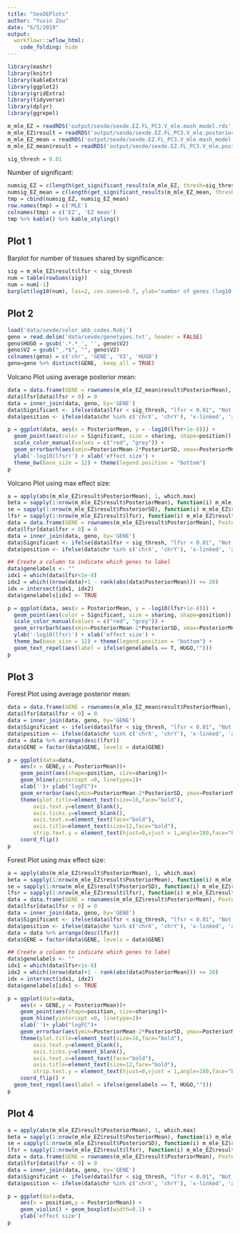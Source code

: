 ```yaml
---
title: "SexDEPlots"
author: "Yuxin Zou"
date: "6/5/2019"
output: 
  workflowr::wflow_html:
    code_folding: hide
---
```


```r
library(mashr)
library(knitr)
library(kableExtra)
library(ggplot2)
library(gridExtra)
library(tidyverse)
library(dplyr)
library(ggrepel)
```

```r
m_mle_EZ = readRDS('output/sexde/sexde.EZ.FL_PC3.V_mle.mash_model.rds')
m_mle_EZ$result = readRDS('output/sexde/sexde.EZ.FL_PC3.V_mle.posterior.random.rds')
m_mle_EZ_mean = readRDS('output/sexde/sexde.EZ.FL_PC3.V_mle.mash_model.rds')
m_mle_EZ_mean$result = readRDS('output/sexde/sexde.EZ.FL_PC3.V_mle.posterior.random.mean.script.rds')
```

```r
sig_thresh = 0.01
```

Number of significant:
```r
numsig_EZ = c(length(get_significant_results(m_mle_EZ, thresh=sig_thresh)))
numsig_EZ_mean = c(length(get_significant_results(m_mle_EZ_mean, thresh = sig_thresh)))
tmp = cbind(numsig_EZ, numsig_EZ_mean)
row.names(tmp) = c('MLE')
colnames(tmp) = c('EZ', 'EZ mean')
tmp %>% kable() %>% kable_styling()
```

## Plot 1

Barplot for number of tissues shared by significance:
```r
sig = m_mle_EZ$result$lfsr < sig_thresh
num = table(rowSums(sig))
num = num[-1]
barplot(log10(num), las=2, cex.names=0.7, ylab='number of genes (log10)', xlab='number of tissues')
```

## Plot 2

```r
load('data/sexde/color_abb_codes.Robj')
geno = read.delim('data/sexde/genetypes.txt', header = FALSE)
geno$HUGO = gsub('.*.*_', '', geno$V2)
geno$V2 = gsub("_.*$", "", geno$V2)
colnames(geno) = c('chr', 'GENE', 'V3', 'HUGO')
geno=geno %>% distinct(GENE, .keep_all = TRUE)
```

Volcano Plot using average posterior mean:

```r
data = data.frame(GENE = rownames(m_mle_EZ_mean$result$PosteriorMean), PosteriorMean = m_mle_EZ_mean$result$PosteriorMean, PosteriorSD = m_mle_EZ_mean$result$PosteriorSD, lfsr = m_mle_EZ_mean$result$lfsr, sharing = rowSums(sig))
data$lfsr[data$lfsr < 0] = 0
data = inner_join(data, geno, by='GENE')
data$Significant <- ifelse(data$lfsr < sig_thresh, "lfsr < 0.01", "Not Sig")
data$position <- ifelse(data$chr %in% c('chrX', 'chrY'), 'x-linked', 'autosomal')
```

```r
p = ggplot(data, aes(x = PosteriorMean, y = -log10(lfsr+1e-8))) +
  geom_point(aes(color = Significant, size = sharing, shape=position)) + xlim(-10,10) +
  scale_color_manual(values = c("red", "grey")) +
  geom_errorbarh(aes(xmin=PosteriorMean-2*PosteriorSD, xmax=PosteriorMean+2*PosteriorSD, color = Significant),cex=0.5)+ 
  ylab('-log10(lfsr)') + xlab('effect size') + 
  theme_bw(base_size = 12) + theme(legend.position = "bottom")
p
```

Volcano Plot using max effect size:

```r
a = apply(abs(m_mle_EZ$result$PosteriorMean), 1, which.max)
beta = sapply(1:nrow(m_mle_EZ$result$PosteriorMean), function(i) m_mle_EZ$result$PosteriorMean[i, a[i]])
se = sapply(1:nrow(m_mle_EZ$result$PosteriorSD), function(i) m_mle_EZ$result$PosteriorSD[i, a[i]])
lfsr = sapply(1:nrow(m_mle_EZ$result$lfsr), function(i) m_mle_EZ$result$lfsr[i, a[i]])
data = data.frame(GENE = rownames(m_mle_EZ$result$PosteriorMean), PosteriorMean = beta, PosteriorSD = se, lfsr = lfsr, sharing = rowSums(sig))
data$lfsr[data$lfsr < 0] = 0
data = inner_join(data, geno, by='GENE')
data$Significant <- ifelse(data$lfsr < sig_thresh, "lfsr < 0.01", "Not Sig")
data$position <- ifelse(data$chr %in% c('chrX', 'chrY'), 'x-linked', 'autosomal')

## Create a column to indicate which genes to label
data$genelabels <- ""
idx1 = which(data$lfsr<1e-8)
idx2 = which((nrow(data)+1 - rank(abs(data$PosteriorMean))) <= 20)
idx = intersect(idx1, idx2)
data$genelabels[idx] <- TRUE
```

```r
p = ggplot(data, aes(x = PosteriorMean, y = -log10(lfsr+1e-8))) +
  geom_point(aes(color = Significant, size = sharing, shape=position)) + xlim(-12, 12) + ylim(0,8.5) +
  scale_color_manual(values = c("red", "grey")) +
  geom_errorbarh(aes(xmin=PosteriorMean-2*PosteriorSD, xmax=PosteriorMean+2*PosteriorSD, color = Significant),cex=0.5)+ 
  ylab('-log10(lfsr)') + xlab('effect size') + 
  theme_bw(base_size = 12) + theme(legend.position = "bottom") + 
  geom_text_repel(aes(label = ifelse(genelabels == T, HUGO,"")))
p
```

## Plot 3

Forest Plot using average posterior mean:
```r
data = data.frame(GENE = rownames(m_mle_EZ_mean$result$PosteriorMean), PosteriorMean = m_mle_EZ_mean$result$PosteriorMean, PosteriorSD = m_mle_EZ_mean$result$PosteriorSD, lfsr = m_mle_EZ_mean$result$lfsr, sharing = rowSums(sig))
data$lfsr[data$lfsr < 0] = 0
data = inner_join(data, geno, by='GENE')
data$Significant <- ifelse(data$lfsr < sig_thresh, "lfsr < 0.01", "Not Sig")
data$position <- ifelse(data$chr %in% c('chrX', 'chrY'), 'x-linked', 'autosomal')
data = data %>% arrange(desc(lfsr))
data$GENE = factor(data$GENE, levels = data$GENE)

p = ggplot(data=data,
    aes(x = GENE,y = PosteriorMean))+
    geom_point(aes(shape=position, size=sharing))+
    geom_hline(yintercept =0, linetype=2)+
    xlab('')+ ylab("logFC")+
    geom_errorbar(aes(ymin=PosteriorMean-2*PosteriorSD, ymax=PosteriorMean+2*PosteriorSD),width=0.5,cex=0.5)+ 
    theme(plot.title=element_text(size=16,face="bold"),
        axis.text.y=element_blank(),
        axis.ticks.y=element_blank(),
        axis.text.x=element_text(face="bold"),
        axis.title=element_text(size=12,face="bold"),
        strip.text.y = element_text(hjust=0,vjust = 1,angle=180,face="bold"))+
    coord_flip()
p
```

Forest Plot using max effect size:

```r
a = apply(abs(m_mle_EZ$result$PosteriorMean), 1, which.max)
beta = sapply(1:nrow(m_mle_EZ$result$PosteriorMean), function(i) m_mle_EZ$result$PosteriorMean[i, a[i]])
se = sapply(1:nrow(m_mle_EZ$result$PosteriorSD), function(i) m_mle_EZ$result$PosteriorSD[i, a[i]])
lfsr = sapply(1:nrow(m_mle_EZ$result$lfsr), function(i) m_mle_EZ$result$lfsr[i, a[i]])
data = data.frame(GENE = rownames(m_mle_EZ$result$PosteriorMean), PosteriorMean = beta, PosteriorSD = se, lfsr = lfsr, sharing = rowSums(sig))
data$lfsr[data$lfsr < 0] = 0
data = inner_join(data, geno, by='GENE')
data$Significant <- ifelse(data$lfsr < sig_thresh, "lfsr < 0.01", "Not Sig")
data$position <- ifelse(data$chr %in% c('chrX', 'chrY'), 'x-linked', 'autosomal')
data = data %>% arrange(desc(lfsr))
data$GENE = factor(data$GENE, levels = data$GENE)

## Create a column to indicate which genes to label
data$genelabels <- ""
idx1 = which(data$lfsr<1e-8)
idx2 = which((nrow(data)+1 - rank(abs(data$PosteriorMean))) <= 20)
idx = intersect(idx1, idx2)
data$genelabels[idx] <- TRUE
```
```r
p = ggplot(data=data,
    aes(x = GENE,y = PosteriorMean))+
    geom_point(aes(shape=position, size=sharing))+
    geom_hline(yintercept =0, linetype=2)+
    xlab('')+ ylab("logFC")+
    geom_errorbar(aes(ymin=PosteriorMean-2*PosteriorSD, ymax=PosteriorMean+2*PosteriorSD),width=0.5,cex=0.5)+ 
    theme(plot.title=element_text(size=16,face="bold"),
        axis.text.y=element_blank(),
        axis.ticks.y=element_blank(),
        axis.text.x=element_text(face="bold"),
        axis.title=element_text(size=12,face="bold"),
        strip.text.y = element_text(hjust=0,vjust = 1,angle=180,face="bold"))+
    coord_flip() + 
  geom_text_repel(aes(label = ifelse(genelabels == T, HUGO,"")))
p
```

## Plot 4
```r
a = apply(abs(m_mle_EZ$result$PosteriorMean), 1, which.max)
beta = sapply(1:nrow(m_mle_EZ$result$PosteriorMean), function(i) m_mle_EZ$result$PosteriorMean[i, a[i]])
se = sapply(1:nrow(m_mle_EZ$result$PosteriorSD), function(i) m_mle_EZ$result$PosteriorSD[i, a[i]])
lfsr = sapply(1:nrow(m_mle_EZ$result$lfsr), function(i) m_mle_EZ$result$lfsr[i, a[i]])
data = data.frame(GENE = rownames(m_mle_EZ$result$PosteriorMean), PosteriorMean = beta, PosteriorSD = se, lfsr = lfsr, sharing = rowSums(sig))
data$lfsr[data$lfsr < 0] = 0
data = inner_join(data, geno, by='GENE')
data$Significant <- ifelse(data$lfsr < sig_thresh, "lfsr < 0.01", "Not Sig")
data$position <- ifelse(data$chr %in% c('chrX', 'chrY'), 'x-linked', 'autosomal')
```

```r
p = ggplot(data=data,
    aes(x = position,y = PosteriorMean)) +
    geom_violin() + geom_boxplot(width=0.1) + 
    ylab('effect size')
p
```
